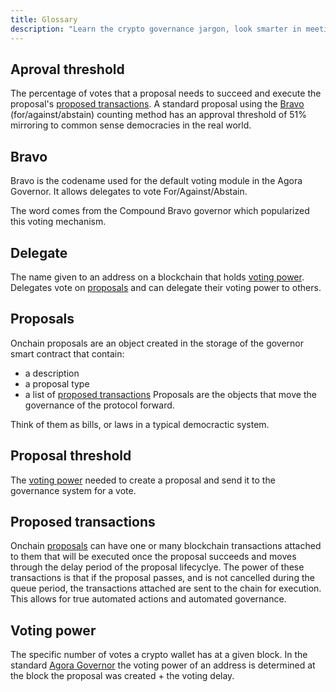 ```yaml
---
title: Glossary
description: "Learn the crypto governance jargon, look smarter in meetings."
---
```


## Aproval threshold
The percentage of votes that a proposal needs to succeed and execute the proposal's [proposed transactions](#proposed-transactions). A standard proposal using the [Bravo](#bravo) (for/against/abstain) counting method has an approval threshold of 51% mirroring to common sense democracies in the real world.

## Bravo 
Bravo is the codename used for the default voting module in the Agora Governor. It allows delegates to vote For/Against/Abstain.

The word comes from the Compound Bravo governor which popularized this voting mechanism.

## Delegate
The name given to an address on a blockchain that holds [voting power](#voting-power). Delegates vote on [proposals](#proposals) and can delegate their voting power to others.

## Proposals
Onchain proposals are an object created in the storage of the governor smart contract that contain: 
* a description
* a proposal type
* a list of [proposed transactions](#proposed-transactions)
Proposals are the objects that move the governance of the protocol forward. 

Think of them as bills, or laws in a typical democractic system. 

## Proposal threshold
The [voting power](#voting-power) needed to create a proposal and send it to the governance system for a vote.

## Proposed transactions
Onchain [proposals](#proposals) can have one or many blockchain transactions attached to them that will be executed once the proposal succeeds and moves through the delay period of the proposal lifecyclye. The power of these transactions is that if the proposal passes, and is not cancelled during the queue period, the transactions attached are sent to the chain for execution. This allows for true automated actions and automated governance.

## Voting power
The specific number of votes a crypto wallet has at a given block. In the standard [Agora Governor](/agora-governor) the voting power of an address is determined at the block the proposal was created + the voting delay. 
